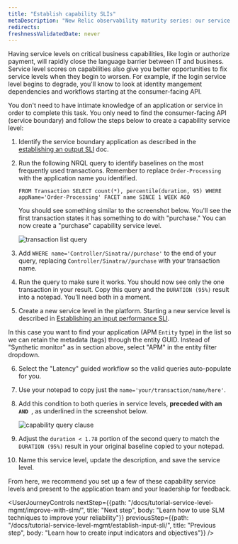 ```yaml
---
title: "Establish capability SLIs"
metaDescription: "New Relic observability maturity series: our service level management guide shows you how to easily measure and communicate the overall health, performance, and quality of your digital products and services to all stakeholders."
redirects:
freshnessValidatedDate: never
---
```




Having service levels on critical business capabilities, like login or authorize payment, will rapidly close the language barrier between IT and business. Service level scores on capabilities also give you better opportunities to fix service levels when they begin to worsen. For example, if the login service level begins to degrade, you'll know to look at identity mangement dependencies and workflows starting at the consumer-facing API.

You don't need to have intimate knowledge of an application or service in order to complete this task. You only need to find the consumer-facing API (service boundary) and follow the steps below to create a capability service level:

1. Identify the service boundary application as described in the [establishing an output SLI](/docs/tutorial-service-level-mgmt/establish-output-sli/) doc.
2. Run the following NRQL query to identify baselines on the most frequently used transactions. Remember to replace `Order-Processing` with the application name you identified.

    ```
    FROM Transaction SELECT count(*), percentile(duration, 95) WHERE appName='Order-Processing' FACET name SINCE 1 WEEK AGO
    ```
    
    You should see something similar to the screenshot below. You'll see the first transaction states it has something to do with "purchase." You can now create a "purchase" capability service level.
    
    <img
      alt="transaction list query"
      src={queriesnrqlTransactionListNrql}
    />

3. Add `WHERE name='Controller/Sinatra//purchase'` to the end of your query, replacing `Controller/Sinatra//purchase` with your transaction name. 
4. Run the query to make sure it works. You should now see only the one transaction in your result. Copy this query and the `DURATION (95%)` result into a notepad. You'll need both in a moment.
5. Create a new service level in the platform. Starting a new service level is described in [Establishing an input performance SLI](#establishing-input-sli).

In this case you want to find your application (APM `Entity` type) in the list so we can retain the metadata (tags) through the entity GUID. Instead of "Synthetic monitor" as in section above, select "APM" in the entity filter dropdown.

6. Select the "Latency" guided workflow so the valid queries auto-populate for you.
7. Use your notepad to copy just the `name='your/transaction/name/here'`.
8. Add this condition to both queries in service levels, **preceded with an `AND `**, as underlined in the screenshot below.

    <img
      alt="capability query clause"
      src={apmCapabilityFilterClause}
    />

9. Adjust the `duration < 1.78` portion of the second query to match the `DURATION (95%)` result in your original baseline copied to your notepad.
10. Name this service level, update the description, and save the service level.

From here, we recommend you set up a few of these capability service levels and present to the application team and your leadership for feedback.

<UserJourneyControls
    nextStep={{path: "/docs/tutorial-service-level-mgmt/improve-with-slm/", title: "Next step", body: "Learn how to use SLM techniques to improve your reliability"}}
    previousStep={{path: "/docs/tutorial-service-level-mgmt/establish-input-sli/", title: "Previous step", body: "Learn how to create input indicators and objectives"}}
/>
